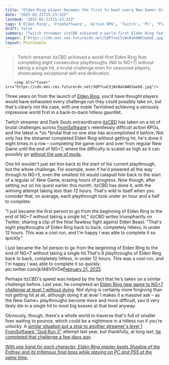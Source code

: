 ```yaml
---
title: "Elden Ring player becomes the first to beat every New Game+ difficulty back to back without getting hit, in an 8-playthrough run that somehow took under 12 hours"
date: "2025-02-21T15:23:32Z"
lastmod: "2025-02-21T15:23:32Z"
tags: ['Elden Ring', 'FromSoftware', 'Action RPG', 'Twitch', 'PC', 'PlayStation']
draft: false
summary: "Twitch streamer itzCBD achieved a world-first Elden Ring feat: completing eight consecutive playthroughs (NG to NG+7) without taking a single hit, a brutal challenge even for seasoned players, showcasing exceptional skill and dedication."
images: ["https://cdn.mos.cms.futurecdn.net/SQP7cwC5jWsBahAWD3aebE.jpg"]
layout: PostSimple
---
```

> Twitch streamer itzCBD achieved a world-first Elden Ring feat: completing eight consecutive playthroughs (NG to NG+7) without taking a single hit, a brutal challenge even for seasoned players, showcasing exceptional skill and dedication.


        <img alt="Cover" src="https://cdn.mos.cms.futurecdn.net/SQP7cwC5jWsBahAWD3aebE.jpg"/>
        
Three years on from the launch of [<u>Elden Ring</u>](https://www.gamesradar.com/elden-ring-guide/), you'd have thought players would have exhausted every challenge run they could possibly take on, but that's clearly not the case, with one noble Tarnished achieving a seriously impressive world first in a back-to-back hitless gauntlet.

Twitch streamer and Dark Souls extraordinaire [itzCBD](https://www.twitch.tv/itzcbd) has taken on a lot of brutal challenges across [FromSoftware](https://www.gamesradar.com/tag/fromsoftware/)'s relentlessly difficult action RPGs, and the latest is *so *brutal that no one else has accomplished it before. Not only has the streamer completed Elden Ring without getting hit, he's done it eight times in a row – completing the game over and over from regular New Game until the end of NG+7, where the difficulty is scaled as high as it can possibly go [<u>without the use of mods</u>](https://www.gamesradar.com/games/action-rpg/after-3-weeks-and-115-attempts-elden-ring-sicko-becomes-the-first-in-the-world-and-probably-the-last-to-complete-a-no-hit-run-at-uncapped-ng-1-000/).

One hit wouldn't just set him back to the start of his current playthrough, but the whole challenge. For example, even if he'd powered all the way through to NG+5, even the smallest hit would catapult him back to the start of a regular ol' New Game, erasing hours of progress. Now though, after setting out on his quest earlier this month, itzCBD has done it, with the winning attempt taking less than 12 hours. That's wild in itself when you consider that, on average, each playthrough took under an hour and a half to complete.

"I just became the first person to go from the beginning of Elden Ring to the end of NG+7 without taking a single hit," itzCBD writes triumphantly on Twitter, sharing a clip of the final flawless fight against Elden Beast. "That's eight playthroughs of Elden Ring back to back, completely hitless, in under 12 hours. This was a cool run, and I'm happy I was able to complete it so quickly."

I just became the 1st person to go from the beginning of Elden Ring to the end of NG+7 without taking a single hit.That's 8 playthroughs of Elden Ring back to back, completely hitless, in under 12 hours. This was a cool run, and I'm happy I was able to complete it so quickly. pic.twitter.com/jk1A8V0VDe[February 21, 2025](https://twitter.com/cantworkitout/status/1892870668045472091)

Perhaps itzCBD's speed was helped by the fact that he's taken on a similar challenge before. Last year, he completed an [<u>Elden Ring new game to NG+7 challenge at level 1 without dying</u>](https://www.gamesradar.com/games/action-rpg/im-ready-for-elden-rings-dlc-but-not-as-ready-as-this-dark-souls-streamer-who-beat-the-whole-action-rpg-at-level-1-multiple-times-from-ng-to-ng7-without-ever-dying/). Not dying is certainly more forgiving than not getting hit at all, although doing it at level 1 makes it a massive ask – as the New Game+ playthroughs become more and more difficult, you'd very likely die in a single hit to most big bosses at that level anyway.

Obviously, though, there's a whole world to traverse that's full of smaller foes waiting to pounce, which could be a nightmare in a hitless run if you're unlucky. A [<u>similar situation put a stop to another streamer's level 1 FromSoftware "God Run 3"</u>](https://www.gamesradar.com/games/dark-souls/dark-souls-2s-most-infamous-area-puts-a-stop-to-a-fromsoftware-no-hit-level-1-god-run-as-streamers-valiant-marathon-is-ended-by-memes/) attempt last year, but thankfully, at long last, [<u>he completed that challenge a few days ago</u>](https://www.gamesradar.com/games/dark-souls/after-almost-2-years-of-attempts-dark-souls-legend-completes-his-brutal-7-game-god-run-3-demons-souls-to-elden-ring-without-taking-a-single-hit-all-at-level-1/).

[<u><em>With one hand for each character, Elden Ring master beats Shadow of the Erdtree and its infamous final boss while playing on PC and PS5 at the same time.</em></u>](https://www.gamesradar.com/games/action-rpg/with-one-hand-for-each-character-elden-ring-master-beats-shadow-of-the-erdtree-and-its-infamous-final-boss-while-playing-on-pc-and-ps5-at-the-same-time/)
        